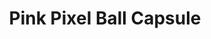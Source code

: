 ---
title: "Pink Pixel Ball Capsule"
meta_title: "Pink Pixel Ball Capsule craft"
description: "Craft de Pink Pixel Ball Capsule"
rank: "s"
draft: false
name: "Pink Pixel Ball Capsule"
recipe_img: "https://wiki.pokexgames.com/images/2/2c/Pink_Pixel_Ball_Capsule.gif"
level: 110
craft_time: 36000
result: 1
value_npc: 1
ingredients:
  - name: "Purpleheart Log"
    quantity: 600
    item_img: "https://wiki.pokexgames.com/images/f/fe/Purpleheart_Log.png"
    value_npc: 1
  - name: "Bagworm Pink Leaves"
    quantity: 3
    item_img: "https://wiki.pokexgames.com/images/8/80/Bagworm_Pink_Leaves.png"
    value_npc: 1
  - name: "Corrupted Doll Star"
    quantity: 31
    item_img: "https://wiki.pokexgames.com/images/f/f6/Corrupted-Doll-Star.gif"
    value_npc: 1
  - name: "Corrupted Dragon Tooth"
    quantity: 56
    item_img: "https://wiki.pokexgames.com/images/5/52/Corrupted-Dragon-Tooth.gif"
    value_npc: 1
  - name: "Pig Ear"
    quantity: 31
    item_img: "https://wiki.pokexgames.com/images/a/a5/Pig_Ear.png"
    value_npc: 1
  - name: "Emperor Trident"
    quantity: 1
    item_img: "https://wiki.pokexgames.com/images/c/c3/Emperor_Trident.png"
    value_npc: 1
---